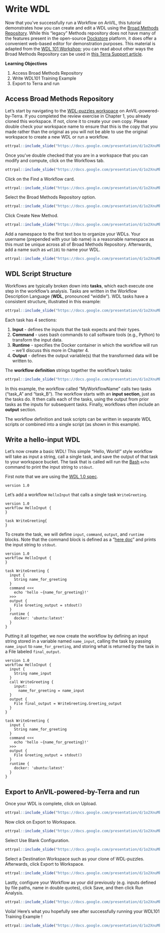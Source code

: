 # Write WDL

Now that you've successfully run a Workflow on AnVIL, this tutorial demonstrates how you can create and edit a WDL using the [Broad Methods Repository](https://portal.firecloud.org/?return=anvil#methods).
While this "legacy" Methods repository does not have many of the features present in the open-source [Dockstore](https://anvilproject.org/overview#platform-interoperability) platform, it does offer a convenient web-based editor for demonstration purposes.
This material is adapted from the [WDL 101 Workshop](https://support.terra.bio/hc/en-us/articles/8693717360411); 
you can read about other ways the Broad Methods Repository can be used in [this Terra Support article](https://support.terra.bio/hc/en-us/articles/360031366091).

**Learning Objectives**

1. Access Broad Methods Repository
1. Write WDL101 Training Example
1. Export to Terra and run

## Access Broad Methods Repository

Let's start by navigating to the [WDL-puzzles workspace](https://app.terra.bio/#workspaces/help-gatk/WDL-puzzles) on AnVIL-powered-by-Terra.
If you completed the review exercise in Chapter 1, you already cloned this workspace. If not, clone it to create your own copy.
Please double check your workspace name to ensure that this is the copy that you made rather than the original as you will not be able to use the original workspace to create a new WDL or run a workflow.

```r
ottrpal::include_slide("https://docs.google.com/presentation/d/1o2XnuMbqWVLf4XrsXolIQ7ulfnMlpJlrUxN0Y8aLIVQ/edit#slide=id.g1397c25e58c_0_185")
```

Once you've double checked that you are in a workspace that you can modify and compute, click on the Workflows tab.

```r
ottrpal::include_slide("https://docs.google.com/presentation/d/1o2XnuMbqWVLf4XrsXolIQ7ulfnMlpJlrUxN0Y8aLIVQ/edit#slide=id.g139bf26eaed_0_27")
```

Click on the Find a Workflow card.

```r
ottrpal::include_slide("https://docs.google.com/presentation/d/1o2XnuMbqWVLf4XrsXolIQ7ulfnMlpJlrUxN0Y8aLIVQ/edit#slide=id.g139bf26eaed_0_1")
```

Select the Broad Methods Repository option.

```r
ottrpal::include_slide("https://docs.google.com/presentation/d/1o2XnuMbqWVLf4XrsXolIQ7ulfnMlpJlrUxN0Y8aLIVQ/edit#slide=id.g139bf26eaed_0_6")
```

Click Create New Method.

```r
ottrpal::include_slide("https://docs.google.com/presentation/d/1o2XnuMbqWVLf4XrsXolIQ7ulfnMlpJlrUxN0Y8aLIVQ/edit#slide=id.g139bf26eaed_0_11")
```

Add a namespace to the first text box to organize your WDLs.
Your username (prepended with your lab name) is a reasonable namespace as this must be unique across all of Broad Methods Repository.
Afterwards, add a name such as `wdl101` to name your WDL.

```r
ottrpal::include_slide("https://docs.google.com/presentation/d/1o2XnuMbqWVLf4XrsXolIQ7ulfnMlpJlrUxN0Y8aLIVQ/edit#slide=id.g139bf26eaed_0_16")
```

## WDL Script Structure

Workflows are typically broken down into **tasks**, which each execute one step in the workflow’s analysis.
Tasks are written in the Workflow Description Language (**WDL**, pronounced “widdle”). WDL tasks have a consistent structure, illustrated in this example:

```r
ottrpal::include_slide("https://docs.google.com/presentation/d/1o2XnuMbqWVLf4XrsXolIQ7ulfnMlpJlrUxN0Y8aLIVQ/edit#slide=id.g28b2946aa7c_7_6")
```

Each task has 4 sections:

1. **Input** - defines the inputs that the task expects and their types.
1. **Command** - uses bash commands to call software tools (e.g., Python) to transform the input data.
1. **Runtime** - specifies the Docker container in which the workflow will run – we’ll discuss this more in Chapter 4.
1. **Output** - defines the output variable(s) that the transformed data will be written to.

The **workflow definition** strings together the workflow’s tasks:

```r
ottrpal::include_slide("https://docs.google.com/presentation/d/1o2XnuMbqWVLf4XrsXolIQ7ulfnMlpJlrUxN0Y8aLIVQ/edit#slide=id.g28b2946aa7c_7_13")
```

In this example, the workflow called “MyWorkflowName” calls two tasks (“task_A” and “task_B”). The workflow starts with an **input section**, just as the tasks do. It then calls each of the tasks, using the output from prior tasks as the inputs for subsequent tasks. Finally, workflows often include an **output** section.

The workflow definition and task scripts can be written in separate WDL scripts or combined into a single script (as shown in this example).

## Write a hello-input WDL

Let's now create a basic WDL!
This simple "Hello, World!" style workflow will take as input a string, call a single task, and save the output of that task to your workspace bucket.
The task that is called will run the [Bash](https://swcarpentry.github.io/shell-novice/01-intro.html) `echo` command to print the input string to `stdout`.

First note that we are using the [WDL 1.0 spec](https://github.com/openwdl/wdl/tree/main/versions).

```
version 1.0
```

Let's add a workflow `HelloInput` that calls a single task `WriteGreeting`.

```
version 1.0
workflow HelloInput {
}

task WriteGreeting{
}
```

To create the task, we will define  `input`, `command`, `output`, and `runtime` blocks.
Note that the command block is defined as a "[here doc](https://en.wikipedia.org/wiki/Here_document)" and prints the input string to `stdout`.  

```
version 1.0
workflow HelloInput {
}

task WriteGreeting {
  input {
    String name_for_greeting
  }
  command <<<
    echo 'hello ~{name_for_greeting}!'
  >>>
  output {
    File Greeting_output = stdout()
  }
  runtime {
    docker: 'ubuntu:latest'
  }
}
```

Putting it all together, we now create the workflow by defining an input string stored in a variable named `name_input`, calling the task by passing `name_input` to `name_for_greeting`, and storing what is returned by the task in a File labeled `final_output`. 

```
version 1.0
workflow HelloInput {
  input {
    String name_input
  }
  call WriteGreeting {
    input: 
      name_for_greeting = name_input
  }
  output {
    File final_output = WriteGreeting.Greeting_output
  }
}

task WriteGreeting {
  input {
    String name_for_greeting
  }
  command <<<
    echo 'hello ~{name_for_greeting}!'
  >>>
  output {
    File Greeting_output = stdout()
  }
  runtime {
    docker: 'ubuntu:latest'
  }
}
```

## Export to AnVIL-powered-by-Terra and run

Once your WDL is complete, click on Upload.

```r
ottrpal::include_slide("https://docs.google.com/presentation/d/1o2XnuMbqWVLf4XrsXolIQ7ulfnMlpJlrUxN0Y8aLIVQ/edit#slide=id.g139bf26eaed_0_40")
```

Now click on Export to Workspace.

```r
ottrpal::include_slide("https://docs.google.com/presentation/d/1o2XnuMbqWVLf4XrsXolIQ7ulfnMlpJlrUxN0Y8aLIVQ/edit#slide=id.g139bf26eaed_0_45")
```

Select Use Blank Configuration.

```r
ottrpal::include_slide("https://docs.google.com/presentation/d/1o2XnuMbqWVLf4XrsXolIQ7ulfnMlpJlrUxN0Y8aLIVQ/edit#slide=id.g139bf26eaed_0_50")
```

Select a Destination Workspace such as your clone of WDL-puzzles.  Afterwards, click Export to Workspace.

```r
ottrpal::include_slide("https://docs.google.com/presentation/d/1o2XnuMbqWVLf4XrsXolIQ7ulfnMlpJlrUxN0Y8aLIVQ/edit#slide=id.g139bf26eaed_0_55")
```

Lastly, configure your Workflow as your did previously (e.g. inputs defined by file paths, name in double quotes), click Save, and then click Run Analysis.

```r
ottrpal::include_slide("https://docs.google.com/presentation/d/1o2XnuMbqWVLf4XrsXolIQ7ulfnMlpJlrUxN0Y8aLIVQ/edit#slide=id.g139bf26eaed_0_60")
```

Voila!  Here's what you hopefully see after successfully running your WDL101 Training Example !

```r
ottrpal::include_slide("https://docs.google.com/presentation/d/1o2XnuMbqWVLf4XrsXolIQ7ulfnMlpJlrUxN0Y8aLIVQ/edit#slide=id.g139bf26eaed_0_65")
```
